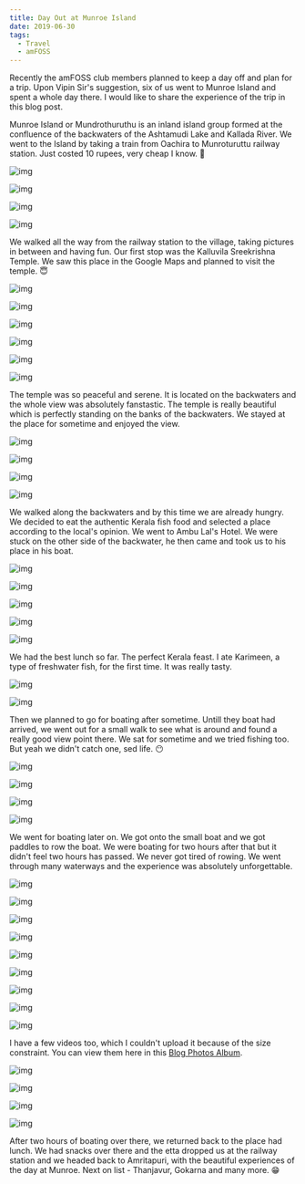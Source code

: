 ```yaml
---
title: Day Out at Munroe Island
date: 2019-06-30
tags:
  - Travel
  - amFOSS
---
```


Recently the amFOSS club members planned to keep a day off and plan for a trip. Upon Vipin Sir's suggestion, six of us went to Munroe Island and spent a whole day there. I would like to share the experience of the trip in this blog post.

Munroe Island or Mundrothuruthu is an inland island group formed at the confluence of the backwaters of the Ashtamudi Lake and Kallada River. We went to the Island by taking a train from Oachira to Munroturuttu railway station. Just costed 10 rupees, very cheap I know. 🙊


![img](images/1.jpg)

![img](images/2.jpg)

![img](images/3.jpg)

![img](images/4.jpg)

We walked all the way from the railway station to the village, taking pictures in between and having fun. Our first stop was the Kalluvila Sreekrishna Temple. We saw this place in the Google Maps and planned to visit the temple. :innocent:

![img](images/5.jpg)

![img](images/7.jpg)

![img](images/8.jpg)

![img](images/6.jpg)

![img](images/9.jpg)

![img](images/10.jpg)

The temple was so peaceful and serene. It is located on the backwaters and the whole view was absolutely fanstastic. The temple is really beautiful which is perfectly standing on the banks of the backwaters. We stayed at the place for sometime and enjoyed the view.

![img](images/13.jpg)

![img](images/11.jpg)

![img](images/12.jpg)

![img](images/14.jpg)

We walked along the backwaters and by this time we are already hungry. We decided to eat the authentic Kerala fish food and selected a place according to the local's opinion. We went to Ambu Lal's Hotel. We were stuck on the other side of the backwater, he then came and took us to his place in his boat. 

![img](images/15.jpg)

![img](images/16.jpg)

![img](images/17.jpg)

![img](images/18.jpg)

![img](images/19.jpg)

We had the best lunch so far. The perfect Kerala feast. I ate Karimeen, a type of freshwater fish, for the first time. It was really tasty.

![img](images/20.jpg)

![img](images/21.jpg)

Then we planned to go for boating after sometime. Untill they boat had arrived, we went out for a small walk to see what is around and found a really good view point there. We sat for sometime and we tried fishing too. But yeah we didn't catch one, sed life. 😶

![img](images/22.jpg)

![img](images/23.jpg)

![img](images/24.jpg)

![img](images/25.jpg)

We went for boating later on. We got onto the small boat and we got paddles to row the boat. We were boating for two hours after that but it didn't feel two hours has passed. We never got tired of rowing. We went through many waterways and the experience was absolutely unforgettable.


![img](images/26.jpg)

![img](images/27.jpg)

![img](images/28.jpg)

![img](images/29.jpg)

![img](images/30.jpg)

![img](images/31.jpg)

![img](images/32.jpg)

![img](images/33.jpg)

![img](images/34.jpg)

I have a few videos too, which I couldn't upload it because of the size constraint. You can view them here in this [Blog Photos Album](https://photos.app.goo.gl/EssbapdMEdvVY4s39).

![img](images/35.jpg)

![img](images/37.jpg)

![img](images/36.jpg)

![img](images/38.jpg)

After two hours of boating over there, we returned back to the place had lunch. We had snacks over there and the etta dropped us at the railway station and we headed back to Amritapuri, with the beautiful experiences of the day at Munroe. Next on list - Thanjavur, Gokarna and many more. 😁